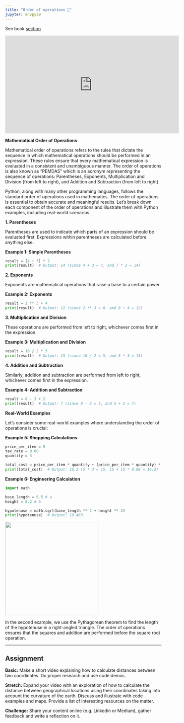 ```yaml
---
title: "Order of operations 🤔"
jupyter: envpy39
---
```


See book [section](https://learning.oreilly.com/library/view/essential-math-for/9781098102920/ch01.html#idm45252818992512){target="_blank"}

```{=html}
<div class="ratio ratio-16x9 m-5 w-75">
<iframe width="560" height="315" src="https://www.youtube.com/embed/lKpPyvRRvKs" title="YouTube video player" frameborder="0" allow="accelerometer; autoplay; clipboard-write; encrypted-media; gyroscope; picture-in-picture; web-share" allowfullscreen>

</iframe>
</div>
```
**Mathematical Order of Operations**

Mathematical order of operations refers to the rules that dictate the sequence in which mathematical operations should be performed in an expression. These rules ensure that every mathematical expression is evaluated in a consistent and unambiguous manner. The order of operations is also known as "PEMDAS" which is an acronym representing the sequence of operations: Parentheses, Exponents, Multiplication and Division (from left to right), and Addition and Subtraction (from left to right).

Python, along with many other programming languages, follows the standard order of operations used in mathematics. The order of operations is essential to obtain accurate and meaningful results. Let's break down each component of the order of operations and illustrate them with Python examples, including real-world scenarios.

**1. Parentheses**

Parentheses are used to indicate which parts of an expression should be evaluated first. Expressions within parentheses are calculated before anything else.

**Example 1: Simple Parentheses**

```python
result = (4 + 3) * 2
print(result)  # Output: 14 (since 4 + 3 = 7, and 7 * 2 = 14)
```

**2. Exponents**

Exponents are mathematical operations that raise a base to a certain power.

**Example 2: Exponents**

```python
result = 2 ** 3 + 4
print(result)  # Output: 12 (since 2 ** 3 = 8, and 8 + 4 = 12)
```

**3. Multiplication and Division**

These operations are performed from left to right, whichever comes first in the expression.

**Example 3: Multiplication and Division**

```python
result = 10 / 2 * 3
print(result)  # Output: 15 (since 10 / 2 = 5, and 5 * 3 = 15)
```

**4. Addition and Subtraction**

Similarly, addition and subtraction are performed from left to right, whichever comes first in the expression.

**Example 4: Addition and Subtraction**

```python
result = 8 - 3 + 2
print(result)  # Output: 7 (since 8 - 3 = 5, and 5 + 2 = 7)
```

**Real-World Examples**

Let's consider some real-world examples where understanding the order of operations is crucial:

**Example 5: Shopping Calculations**

```python
price_per_item = 5
tax_rate = 0.08
quantity = 3

total_cost = price_per_item * quantity + (price_per_item * quantity) * tax_rate
print(total_cost)  # Output: 16.2 (5 * 3 = 15, 15 + 15 * 0.08 = 16.2)
```

**Example 6: Engineering Calculation**

```python
import math

base_length = 6.5 # a
height = 8.2 # b

hypotenuse = math.sqrt(base_length ** 2 + height ** 2)
print(hypotenuse)  # Output: 10.463...
```

![](https://upload.wikimedia.org/wikipedia/commons/thumb/d/d2/Pythagorean.svg/1920px-Pythagorean.svg.png){width="300"}

In the second example, we use the Pythagorean theorem to find the length of the hypotenuse in a right-angled triangle. The order of operations ensures that the squares and addition are performed before the square root operation.

------------------------------------------------------------------------

## Assignment {.unnumbered}

**Basic:** Make a short video explaining how to calculate distances between two coordinates. Do proper research and use code demos.

**Stretch:** Expand your video with an exploration of how to calculate the distance between geographical locations using their coordinates taking into account the curvature of the earth. Discuss and illustrate with code examples and maps. Provide a list of interesting resources on the matter.

**Challenge:** Share your content online (e.g. Linkedin or Medium), gather feedback and write a reflection on it.
